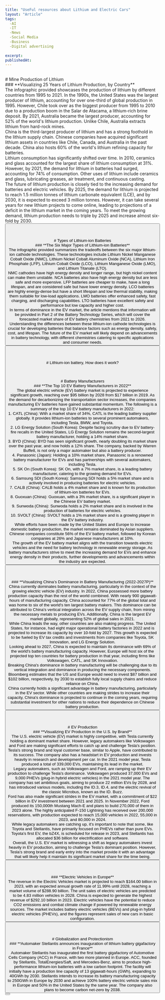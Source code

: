 ```yaml
---
title: "UseFul resources about Lithium and Electric Cars"
layout: "Article"
tags:
  -AI 
  -IT
  -News
  -Social Media
  -Business
  -Digital advertising
  
excerpt:
publishedAt:
---
```

<br/>
# Mine Production of Lithium
<br/>
### **Visualizing 25 Years of Lithium Production, by Country**
<br/>
<Image src="/25-Years-of-Lithium-Production-by-Country.jpg" alt="" width={600} height={500} />
<br />
The infographic provided showcases the production of lithium by different countries from 1995 to 2021. In the 1990s, the United States was the largest producer of lithium, accounting for over one-third of global production in 1995. However, Chile took over as the biggest producer from 1995 to 2010 due to a production boom in the Salar de Atacama, a lithium-rich brine deposit. By 2021, Australia became the largest producer, accounting for 52% of the world's lithium production. Unlike Chile, Australia extracts lithium from hard-rock mines.
<br/>
China is the third-largest producer of lithium and has a strong foothold in the lithium supply chain. Chinese companies have acquired significant lithium assets in countries like Chile, Canada, and Australia in the past decade. China also hosts 60% of the world's lithium refining capacity for batteries.
<br/>
Lithium consumption has significantly shifted over time. In 2010, ceramics and glass accounted for the largest share of lithium consumption at 31%. However, by 2021, the demand for lithium in batteries had surged, accounting for 74% of consumption. Other uses of lithium include ceramics and glass, lubricating greases, air treatment, and continuous casting.
<br/>
The future of lithium production is closely tied to the increasing demand for batteries and electric vehicles. By 2025, the demand for lithium is projected to reach 1.5 million tonnes of lithium carbonate equivalent (LCE), and by 2030, it is expected to exceed 3 million tonnes. However, it can take several years for new lithium projects to come online, leading to projections of a deficit in the lithium market in the coming years. To meet the growing demand, lithium production needs to triple by 2025 and increase almost six-fold by 2030.
<br/>
<Button
  address="https://www.visualcapitalist.com/visualizing-25-years-of-lithium-production-by-country/"
  text="Source"
/>
<br/>
<br/>
<br/>
# Types of Lithium-ion Batteries
<br/>
### **The Six Major Types of Lithium-ion Batteries**
<br/>
<Image src="/typeofLithiumBatteries.png" alt="" width={600} height={500} />
<br />
The infographic provided summarizes the tradeoffs between the six major lithium-ion cathode technologies. These technologies include Lithium Nickel Manganese Cobalt Oxide (NMC), Lithium Nickel Cobalt Aluminum Oxide (NCA), Lithium Iron Phosphate (LFP), Lithium Cobalt Oxide (LCO), Lithium Manganese Oxide (LMO), and Lithium Titanate (LTO).
<br/>
NMC cathodes have high energy density and longer range, but high nickel content can make them unstable. NCA batteries also have high energy density but are less safe and more expensive. LFP batteries are cheaper to make, have a long lifespan, and are considered safe but have lower energy density. LCO batteries are highly energy-dense but have a short lifespan and low thermal stability, making them suitable for low-load applications. LMO batteries offer enhanced safety, fast charging, and discharging capabilities. LTO batteries have excellent safety and performance but low capacity and higher cost.
<br/>
In terms of dominance in the EV market, the article mentions that information will be provided in Part 2 of the Battery Technology Series, which will cover the forecasted market share of EV battery chemistries from 2021 to 2026.
<br/>
Understanding the differences between these lithium-ion cathode technologies is crucial for developing batteries that balance factors such as energy density, safety, cost, and lifespan. The future of the EV market will likely depend on advancements in battery technology, with different chemistries catering to specific applications and consumer needs.
<br/>
<Button
  address="https://www.mining.com/web/graphic-the-six-major-types-of-lithium-ion-batteries/"
  text="Source"
/>
<br/>
<br/>
<br/>
# Lithium-ion battery, How does it work?
<br/>
<Youtube id= "VxMM4g2Sk8U"/>
<br/>
<br/>
<br/>
# Battery Manufacturers
<br/>
### **The Top 10 EV Battery Manufacturers in 2022**
<br/>
<Image src="/Top-10-EV-Battery-Manufacturers-by-Market-Share-2022_main_Oct11.jpg" alt="" width={600} height={500} />
<br />
The global electric vehicle (EV) battery market is projected to experience significant growth, reaching over $95 billion by 2028 from $17 billion in 2019. As the demand for decarbonizing the transportation sector increases, the companies manufacturing EV batteries have gained substantial momentum. The following is a summary of the top 10 EV battery manufacturers in 2022:
<br/>
1. CATL (China): With a market share of 34%, CATL is the leading battery supplier globally. It provides lithium-ion batteries to several prominent automakers, including Tesla, BMW, and Toyota.
<br/>
2. LG Energy Solution (South Korea): Despite facing scrutiny due to EV battery-fire recalls in the United States, LG Energy Solution remains the second-largest battery manufacturer, holding a 14% market share.
<br/>
3. BYD (China): BYD has seen significant growth, nearly doubling its market share over the past year, and now holds a 12% share. The company, backed by Warren Buffett, is not only a major automaker but also a battery producer.
<br/>
4. Panasonic (Japan): Holding a 10% market share, Panasonic is a renowned battery manufacturer for EVs and has partnerships with several automakers, including Tesla.
<br/>
5. SK On (South Korea): SK On, with a 7% market share, is a leading battery manufacturer, catering to the growing demand for EVs.
<br/>
6. Samsung SDI (South Korea): Samsung SDI holds a 5% market share and is actively involved in producing batteries for electric vehicles.
<br/>
7. CALB (China): CALB holds a 4% market share and is known for its production of lithium-ion batteries for EVs.
<br/>
8. Guoxuan (China): Guoxuan, with a 3% market share, is a significant player in the Chinese EV battery market.
<br/>
9. Sunwoda (China): Sunwoda holds a 2% market share and is involved in the production of batteries for electric vehicles.
<br/>
10. SVOLT (China): SVOLT holds a 1% market share and is a growing player in the EV battery industry.
<br/>
While efforts have been made by the United States and Europe to increase domestic battery production, the market remains dominated by Asian suppliers. Chinese companies constitute 56% of the EV battery market, followed by Korean companies at 26% and Japanese manufacturers at 10%.
<br/>
The growth of the EV battery market aligns with the transition towards electric vehicles and the need for battery technology in renewable energy storage. As battery manufacturers strive to meet the increasing demand for EVs and enhance energy density in their products, further developments and advancements within the industry are expected.
<br/>
<Button
  address="https://www.visualcapitalist.com/the-top-10-ev-battery-manufacturers-in-2022/"
  text="Source"
/>
<br/>
<br/>
<br/>
### **Visualizing China’s Dominance in Battery Manufacturing (2022-2027P)**
<br/>
<Image src="/Battery-Manufacturing-Capacity-by-Country-2022-2027.jpg" alt="" width={600} height={500} />
<br />
China currently dominates battery manufacturing, particularly in the context of the growing electric vehicle (EV) industry. In 2022, China possessed more battery production capacity than the rest of the world combined. With nearly 900 gigawatt-hours of manufacturing capacity, China accounted for 77% of the global total and was home to six of the world's ten largest battery makers. This dominance can be attributed to China's vertical integration across the EV supply chain, from mining the necessary metals to producing EVs. Additionally, China is the largest EV market globally, representing 52% of global sales in 2021.
<br/>
While China leads the way, other countries are also making progress. The United States, for instance, had eight major operational battery factories in 2022 and is projected to increase its capacity by over 10-fold by 2027. This growth is expected to be fueled by EV tax credits and investments from companies like Toyota, SK Innovation, and LG Energy Solution.
<br/>
Looking ahead to 2027, China is expected to maintain its dominance with 69% of the world's battery manufacturing capacity. However, Europe will host six of the projected top ten countries for battery production in that year, including firms like Volkswagen, CATL, and SK Innovation.
<br/>
Breaking China's dominance in battery manufacturing will be challenging due to its vertical integration and dominance in producing the necessary components. Bloomberg estimates that the US and Europe would need to invest $87 billion and $102 billion, respectively, by 2030 to establish fully local supply chains and reduce reliance on China.
<br/>
China currently holds a significant advantage in battery manufacturing, particularly in the EV sector. While other countries are making strides to increase their capacity, China's dominance is projected to continue in the coming years, requiring substantial investment for other nations to reduce their dependence on Chinese battery production.
<br/>
<Button
  address="https://www.visualcapitalist.com/chinas-dominance-in-battery-manufacturing/"
  text="Source"
/>
<br/>
<br/>
<br/>
# EV Production 
<br/>
### **Visualizing EV Production in the U.S. by Brand**
<br/>
<Image src="/ev-production-by-brand-MAIN.jpg" alt="" width={600} height={500} />
<br />
The U.S. electric vehicle (EV) market is highly competitive, with Tesla currently holding a dominant market share. However, legacy automakers like Volkswagen and Ford are making significant efforts to catch up and challenge Tesla's position.
<br/>
Tesla's strong brand and loyal customer base, similar to Apple, have contributed to its success. The company also has a headstart in EV production and invests heavily in research and development per car. In the 2021 model year, Tesla produced a total of 339,000 EVs, maintaining its lead in the market.
<br/>
Legacy automakers, such as Volkswagen and Ford, are ramping up their EV production to challenge Tesla's dominance. Volkswagen produced 37,000 EVs and 9,000 PHEVs (plug-in hybrid electric vehicles) in the 2021 model year. The company has set ambitious goals, aiming to produce 22 million EVs by 2028, and has introduced various models, including the ID.3, ID.4, and the electric revival of the classic Microbus, known as the ID. Buzz.
<br/>
Ford has also made significant strides in the EV market, with a commitment of $22 billion in EV investment between 2021 and 2025. In November 2022, Ford produced its 150,000th Mustang Mach-E and plans to build 270,000 of them in 2023 alone. The highly anticipated F-150 Lightning has received over 200,000 reservations, with production expected to reach 15,000 vehicles in 2022, 55,000 in 2023, and 80,000 in 2024.
<br/>
While legacy automakers are catching up, it's important to note that some, like Toyota and Stellantis, have primarily focused on PHEVs rather than pure EVs. Toyota's first EV, the bZ4X, is scheduled for release in 2023, and Stellantis has allocated $36 billion for electrification and software.
<br/>
Overall, the U.S. EV market is witnessing a shift as legacy automakers invest heavily in EV production, aiming to challenge Tesla's dominant position. However, Tesla's strong brand and early entry into the market provide it with an advantage that will likely help it maintain its significant market share for the time being.
<br/>
<Button
  address="https://www.visualcapitalist.com/ev-production-by-brand-united-states/"
  text="Source"
/>
<br/>
<br/>
<br/>
### **Electric Vehicles in Europe**
<br/>
The revenue in the Electric Vehicles market is projected to reach $164.00 billion in 2023, with an expected annual growth rate of 11.99% until 2028, reaching a market volume of $288.90 billion. The unit sales of electric vehicles are predicted to be 4.83 million vehicles in 2028. China is expected to generate the highest revenue of $292.10 billion in 2023. Electric vehicles have the potential to reduce CO2 emissions and combat climate change if powered by renewable energy sources. The market includes battery electric vehicles (BEVs) and plug-in hybrid electric vehicles (PHEVs), and the figures represent sales of new cars in basic configuration.
<br/>
<Button
  address="https://www.statista.com/outlook/mmo/electric-vehicles/europe"
  text="Source"
/>
<br/>
<br/>
<br/>
# Globalization and Protectionism
<br/>
### **Automaker Stellantis announces inauguration of lithium battery gigafactory in France**
<br/>
Automaker Stellantis has inaugurated the first battery gigafactory of Automotive Cells Company (ACC) in France, with two more planned in Europe. ACC, founded by Stellantis, TotalEnergies/Saft, and Mercedes-Benz, aims to produce high-performance lithium-ion batteries with a low carbon footprint. The facility will initially have a production line capacity of 13 gigawatt-hours (GWh), expanding to 40GWh by 2030. Stellantis intends to increase its battery manufacturing capacity to 250GWh in Europe by 2030 and achieve 100% battery electric vehicle sales mix in Europe and 50% in the United States by the same year. The company also plans to become carbon net-zero by 2038.
<br/>
<Button
  address="https://www.kitco.com/news/2023-05-30/Automaker-Stellantis-announces-inauguration-of-lithium-battery-gigafactory-in-France.html"
  text="Source"
/> 
